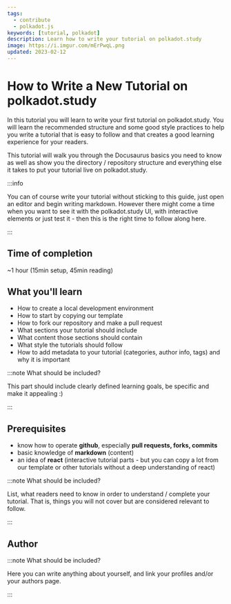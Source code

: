 ```yaml
---
tags:
  - contribute
  - polkadot.js
keywords: [tutorial, polkadot]
description: Learn how to write your tutorial on polkadot.study
image: https://i.imgur.com/mErPwqL.png
updated: 2023-02-12
---
```


# How to Write a New Tutorial on polkadot.study

In this tutorial you will learn to write your first tutorial on polkadot.study. You will learn the recommended structure and some good style practices to help you write a tutorial that is easy to follow and that creates a good learning experience for your readers.

This tutorial will walk you through the Docusaurus basics you need to know as well as show you the directory / repository structure and everything else it takes to put your tutorial live on polkadot.study.

:::info

You can of course write your tutorial without sticking to this guide, just open an editor and begin writing markdown. However there
might come a time when you want to see it with the polkadot.study UI, with interactive elements or just test it - then this is the 
right time to follow along here.

:::

## Time of completion
~1 hour (15min setup, 45min reading)

## What you'll learn
 - How to create a local development environment
 - How to start by copying our template
 - How to fork our repository and make a pull request
 - What sections your tutorial should include
 - What content those sections should contain
 - What style the tutorials should follow
 - How to add metadata to your tutorial (categories, author info, tags) and why it is important

:::note What should be included?

This part should include clearly defined learning goals, be specific and make it appealing :)

:::

## Prerequisites
- know how to operate **github**, especially **pull requests, forks, commits**
- basic knowledge of **markdown** (content)
- an idea of **react** (interactive tutorial parts - but you can copy a lot from our template or other tutorials without a deep understanding of react)

:::note What should be included?

List, what readers need to know in order to understand / complete your tutorial. That is, things you will not cover but are considered relevant to follow.

:::

## Author

:::note What should be included?

Here you can write anything about yourself, and link your profiles and/or your authors page.

:::